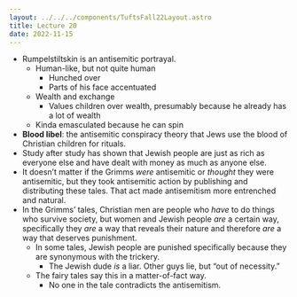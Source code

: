 ```yaml
---
layout: ../../../components/TuftsFall22Layout.astro
title: Lecture 20
date: 2022-11-15
---
```


- Rumpelstiltskin is an antisemitic portrayal. 
	- Human-like, but not quite human
		- Hunched over
		- Parts of his face accentuated 
	- Wealth and exchange
		- Values children over wealth, presumably because he already has a lot of wealth
	- Kinda emasculated because he can spin
- **Blood libel**: the antisemitic conspiracy theory that Jews use the blood of Christian children for rituals. 
- Study after study has shown that Jewish people are just as rich as everyone else and have dealt with money as much as anyone else. 
- It doesn’t matter if the Grimms *were* antisemitic or *thought* they were antisemitic, but they took antisemitic action by publishing and distributing these tales. That act made antisemitism more entrenched and natural. 
- In the Grimms’ tales, Christian men are people who *have*  to do things who survive society, but women and Jewish people *are* a certain way, specifically they *are* a way that reveals their nature and therefore *are* a way that deserves punishment. 
	- In some tales, Jewish people are punished specifically because they are synonymous with the trickery. 
		- The Jewish dude *is* a liar. Other guys lie, but “out of necessity.”
	- The fairy tales say this in a matter-of-fact way. 
		- No one in the tale contradicts the antisemitism. 